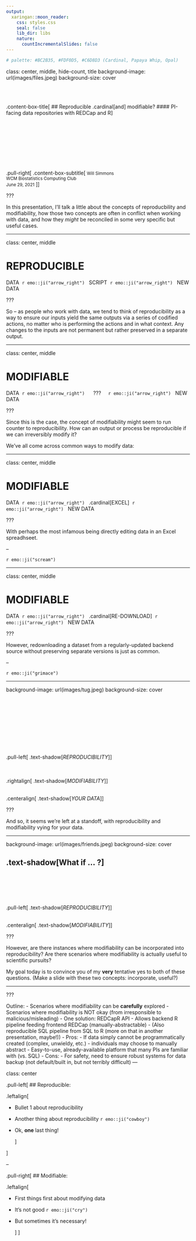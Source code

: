 ```yaml
---
output:
  xaringan::moon_reader:
    css: styles.css
    seal: false
    lib_dir: libs
    nature:
      countIncrementalSlides: false
---
```


```r
# palette: #BC2B35, #FDF0D5, #C6D8D3 (Cardinal, Papaya Whip, Opal)
```

class: center, middle, hide-count, title
background-image: url(images/files.jpeg)
background-size: cover

<br>
<br>

.content-box-title[
  ## Reproducible .cardinal[and] modifiable?
  #### PI-facing data repositories with REDCap and R
]

<br>
<br>
<br>
<br>
<br>
<br>
<br>

.pull-right[
  .content-box-subtitle[
    <small>Will Simmons</small> <br>
    <small>WCM Biostatistics Computing Club</small> <br>
    <small>June 29, 2021</small>
  ]
]

???

In this presentation, I'll talk a little about the concepts of reproducbility and modifiability, how those two
concepts are often in conflict when working with data, and how they *might* be reconciled in some very specific
but useful cases.

---

class: center, middle

# REPRODUCIBLE

DATA&nbsp; `r emo::ji("arrow_right")` &nbsp; SCRIPT&nbsp; `r emo::ji("arrow_right")` &nbsp; NEW DATA

???

So -- as people who work with data, we tend to think of reproducibility as a way to ensure our inputs yield
the same outputs via a series of codified actions, no matter who is performing the actions and in what context.
Any changes to the inputs are not permanent but rather preserved in a separate output.

---

class: center, middle

# MODIFIABLE

DATA&nbsp; `r emo::ji("arrow_right")` &nbsp;&nbsp;&nbsp;&nbsp; ???&nbsp;&nbsp;&nbsp;&nbsp; `r emo::ji("arrow_right")` &nbsp; NEW DATA

???

Since this is the case, the concept of modifiability might seem to run counter to reproducibility. How can an
output or process be reproducible if we can irreversibly modify it?

We've all come across common ways to modify data:

---

class: center, middle

# MODIFIABLE

DATA&nbsp; `r emo::ji("arrow_right")` &nbsp; .cardinal[EXCEL]&nbsp; `r emo::ji("arrow_right")` &nbsp; NEW DATA

???

With perhaps the most infamous being directly editing data in an Excel spreadhseet.

--

`r emo::ji("scream")`

---

class: center, middle

# MODIFIABLE

DATA&nbsp; `r emo::ji("arrow_right")` &nbsp; .cardinal[RE-DOWNLOAD]&nbsp; `r emo::ji("arrow_right")` &nbsp; NEW DATA

???

However, redownloading a dataset from a regularly-updated backend source without preserving separate versions
is just as common.

--

`r emo::ji("grimace")`

---

background-image: url(images/tug.jpeg)
background-size: cover

<br><br><br><br><br><br><br><br><br>
.pull-left[
  .text-shadow[*REPRODUCIBILITY*]
]

<br><br>
.rightalign[
  .text-shadow[*MODIFIABILITY*]
]

<br>
.centeralign[
  .text-shadow[*YOUR DATA*]
]

???

And so, it seems we're left at a standoff, with reproducibility and modifiability vying for your data.

---

background-image: url(images/friends.jpeg)
background-size: cover

## .text-shadow[What if ... ?]

<br><br><br><br><br>
.pull-left[
  .text-shadow[*REPRODUCIBILITY*]
]

<br>
.centeralign[
  .text-shadow[*MODIFIABILITY*]
]

???

However, are there instances where modifiability can be incorporated into reproducibility? Are 
there scenarios where modifiability is actually useful to scientific pursuits?

My goal today is to convince you of my **very** tentative yes to both of these questions. 
(Make a slide with these two concepts: incorporate, useful?)

---

???

Outline:
  - Scenarios where modifiability can be **carefully** explored
  - Scenarios where modifiability is NOT okay (from irresponsible to malicious/misleading)
  - One solution: REDCapR API
    - Allows backend R pipeline feeding frontend REDCap (manually-abstractable)
    - (Also reproducible SQL pipeline from SQL to R (more on that in another presentation, maybe!))
    - Pros:
      - If data simply cannot be programmatically created (complex, unwieldy, etc.) - individuals may choose to manually abstract
      - Easy-to-use, already-available platform that many PIs are familiar with (vs. SQL)
    - Cons:
      - For safety, need to ensure robust systems for data backup (not default/built in, but not terribly difficult)
---

class: center

.pull-left[
  ## Reproducible:
  
  .leftalign[
  
- Bullet 1 about reproducibility

- Another thing about reproducibility `r emo::ji("cowboy")`

- Ok, **one** last thing!
    
  ]
  
]

--

.pull-right[
  ## Modifiable:
  
  .leftalign[
  
- First things first about modifying data

- It's not good `r emo::ji("cry")`

- But sometimes it's necessary!

  ]
]
